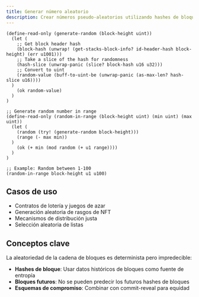 ```yaml
---
title: Generar número aleatorio
description: Crear números pseudo-aleatorios utilizando hashes de bloques para obtener aleatoriedad en contratos inteligentes
---
```

```clarity
(define-read-only (generate-random (block-height uint))
  (let (
    ;; Get block header hash
    (block-hash (unwrap! (get-stacks-block-info? id-header-hash block-height) (err u1001)))
    ;; Take a slice of the hash for randomness
    (hash-slice (unwrap-panic (slice? block-hash u16 u32)))
    ;; Convert to uint
    (random-value (buff-to-uint-be (unwrap-panic (as-max-len? hash-slice u16))))
  )
    (ok random-value)
  )
)

;; Generate random number in range
(define-read-only (random-in-range (block-height uint) (min uint) (max uint))
  (let (
    (random (try! (generate-random block-height)))
    (range (- max min))
  )
    (ok (+ min (mod random (+ u1 range))))
  )
)

;; Example: Random between 1-100
(random-in-range block-height u1 u100)
```

## Casos de uso

* Contratos de lotería y juegos de azar
* Generación aleatoria de rasgos de NFT
* Mecanismos de distribución justa
* Selección aleatoria de listas

## Conceptos clave

La aleatoriedad de la cadena de bloques es determinista pero impredecible:

* **Hashes de bloque**: Usar datos históricos de bloques como fuente de entropía
* **Bloques futuros**: No se pueden predecir los futuros hashes de bloques
* **Esquemas de compromiso**: Combinar con commit-reveal para equidad
